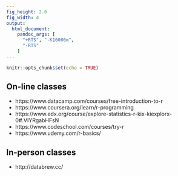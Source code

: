 ```yaml
---
fig_height: 2.6
fig_width: 4
output:
  html_document:
    pandoc_args: [
      "+RTS", "-K16000m",
      "-RTS"
    ]
---
```


```r
knitr::opts_chunk$set(echo = TRUE)
```

## On-line classes

- https://www.datacamp.com/courses/free-introduction-to-r
- https://www.coursera.org/learn/r-programming
- https://www.edx.org/course/explore-statistics-r-kix-kiexplorx-0#.VIYRgabHFsN 
- https://www.codeschool.com/courses/try-r
- https://www.udemy.com/r-basics/

## In-person classes

- http://databrew.cc/